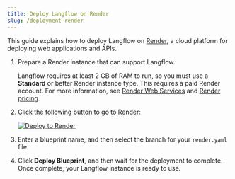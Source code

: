 ```yaml
---
title: Deploy Langflow on Render
slug: /deployment-render
---
```


This guide explains how to deploy Langflow on [Render](https://render.com/), a cloud platform for deploying web applications and APIs.

1. Prepare a Render instance that can support Langflow.

   Langflow requires at least 2 GB of RAM to run, so you must use a **Standard** or better Render instance type.
   This requires a paid Render account.
   For more information, see [Render Web Services](https://render.com/docs/web-services) and [Render pricing](https://render.com/pricing).

2. Click the following button to go to Render:

   [![Deploy to Render](/logos/render-deploy.svg)](https://render.com/deploy?repo=https%3A%2F%2Fgithub.com%2Flangflow-ai%2Flangflow%2Ftree%2Fdev)

3. Enter a blueprint name, and then select the branch for your `render.yaml` file.

4. Click **Deploy Blueprint**, and then wait for the deployment to complete.
Once complete, your Langflow instance is ready to use.